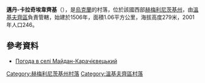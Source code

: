 {{coord|48|57|16|N|27|12|17|E|scale:100000|display=title}}

'''邁丹-卡拉奇埃韋齊基'''（{{lang-uk|Майдан-Карачієвецький}}），是[[烏克蘭|烏克蘭]]的村落，位於該國西部[[赫梅利尼茨基州|赫梅利尼茨基州]]，由[[溫基夫齊區|溫基夫齊區]]負責管轄，始建於1506年，面積1.06平方公里，海拔高度279米，2001年人口246。

==參考資料==
* [http://weather.in.ua/ua/hmel'nickaja/14323 Погода в селі Майдан-Карачієвецький]

{{DEFAULTSORT:Майдан-Карачієвецький}}
[[Category:赫梅利尼茨基州村落|Category:赫梅利尼茨基州村落]]
[[Category:溫基夫齊區村落|Category:溫基夫齊區村落]]


{{Khmelnytskyi-geo-stub}}